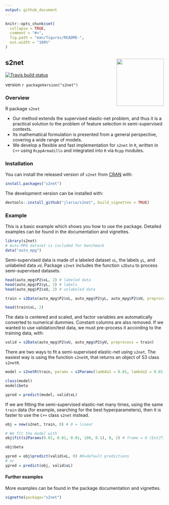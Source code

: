 ```yaml
---
output: github_document
---
```


<!-- README.md is generated from README.Rmd. Please edit that file -->

```r
knitr::opts_chunk$set(
  collapse = TRUE,
  comment = "#>",
  fig.path = "man/figures/README-",
  out.width = "100%"
)
```



## s2net  <img src="man/figures/s2net.png" align="right" width="150" />
[![Travis build status](https://travis-ci.org/jlaria/s2net.svg?branch=master)](https://travis-ci.org/jlaria/s2net)

version `r packageVersion("s2net")`


### Overview

R package `s2net`

 + Our method extends the supervised elastic-net problem, and thus it is a practical solution to the problem of feature selection in semi-supervised contexts.
 + Its mathematical formulation is presented from a general perspective, covering a wide range of models. 
 + We develop a flexible and fast implementation for `s2net` in `R`, written in `C++` using `RcppArmadillo` and integrated into `R` via `Rcpp` modules.


### Installation

You can install the released version of `s2net` from [CRAN](https://CRAN.R-project.org) with:

``` r
install.packages("s2net")
```

The development version can be installed with:

``` r
devtools::install_github("jlaria/s2net", build_vignettes = TRUE)
```
### Example 

This is a basic example which shows you how to use the package. Detailed examples can be found in the documentation and vignettes. 

```r
library(s2net)
# Auto-MPG dataset is included for benchmark
data("auto_mpg")
```

Semi-supervised data is made of a labeled dataset `xL`, the labels `yL`, and unlabeled data `xU`.  Package `s2net` includes the function `s2Data` to process semi-supervised datasets. 

```r
head(auto_mpg$P2$xL, 2) # labeled data
head(auto_mpg$P2$yL, 2) # labels
head(auto_mpg$P2$xU, 2) # unlabeled data

train = s2Data(auto_mpg$P2$xL, auto_mpg$P2$yL, auto_mpg$P2$xU, preprocess = TRUE)

head(train$xL, 2)
```

The data is centered and scaled, and factor variables are automatically converted to numerical dummies. Constant columns are also removed. If we wanted to use validation/test data, we must pre-process it according to the training data, with:

```r
valid = s2Data(auto_mpg$P2$xU, auto_mpg$P2$yU, preprocess = train)
```

There are two ways to fit a semi-supervised elastic-net using `s2net`. The easiest way is using the function `s2netR`, that returns an object of S3 class `s2netR`.

```r
model = s2netR(train, params = s2Params(lambda1 = 0.01, lambda2 = 0.01, gamma1 = 0.01, gamma2 = 100, gamma3 = 0.1))

class(model)
model$beta

ypred = predict(model, valid$xL)
```

If we are fitting the semi-supervised elastic-net many times, using the same `train` data (for example, searching for the best hyperparameters), then it is faster to use the `C++` class `s2net` instead.

```r
obj = new(s2net, train, 0) # 0 = linear

# We fit the model with
obj$fit(s2Params(0.01, 0.01, 0.01, 100, 0.1), 0, 2) # frame = 0 (ExtJT), proj = 2 (auto)

obj$beta

ypred = obj$predict(valid$xL, 0) #0=default predictions
# or
ypred = predict(obj, valid$xL)
```

#### Further examples

More examples can be found in the package documentation and vignettes.

```r
vignette(package="s2net")
```


<!-- ## Example -->

<!-- This is a basic example which shows you how to solve a common problem: -->

<!-- ```{r example} -->
<!-- ## basic example code -->
<!-- ``` -->

<!-- What is special about using `README.Rmd` instead of just `README.md`? You can include R chunks like so: -->

<!-- ```{r cars} -->
<!-- summary(cars) -->
<!-- ``` -->

<!-- You'll still need to render `README.Rmd` regularly, to keep `README.md` up-to-date. -->

<!-- You can also embed plots, for example: -->

<!-- ```{r pressure, echo = FALSE} -->
<!-- plot(pressure) -->
<!-- ``` -->

<!-- In that case, don't forget to commit and push the resulting figure files, so they display on GitHub! -->
